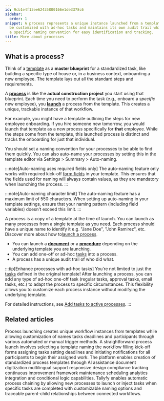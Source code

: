 ```yaml
---
id: 9cb1e4f13ee62435800166e1de3378c6
sidebar:
  order: 1
snippet: A process represents a unique instance launched from a template that can
  be customized with ad-hoc tasks and maintains its own audit trail while following
  a specific naming convention for easy identification and tracking.
title: More about processes
---
```


## What is a process?

Think of a [template](/products/pro/documenting/templates/) as a **master blueprint** for a standardized task, like building a specific type of house or, in a business context, onboarding a new employee. The template lays out all the standard steps and requirements.

A **[process](/products/pro/tracking-and-tasks/processes/)** is like the **actual construction project** you start using that blueprint. Each time you need to perform the task (e.g., onboard a *specific* new employee), you **[launch](/products/pro/launching/)** a process from the template. This creates a unique, trackable instance of that workflow.

For example, you might have a template outlining the steps for new employee onboarding. If you hire someone new tomorrow, you would launch that template as a new process specifically for **that** employee. While the steps come from the template, this launched process is distinct and tracks the onboarding for just that individual.

You should set a naming convention for your processes to be able to find them quickly. You can also auto-name your processes by setting this in the template editor via Settings > Summary > Auto-naming.

:::note[Auto-naming uses required fields only]
The auto-naming feature only works with required kick-off [form fields](/products/pro/tracking-and-tasks/tasks/what-are-form-fields-in-tallyfy/) in your template. This ensures that the fields used for naming will always contain values, as they are mandatory when launching the process.
:::

:::note[Auto-naming character limit]
The auto-naming feature has a maximum limit of 550 characters. When setting up auto-naming in your template settings, ensure that your naming pattern (including field variables) doesn't exceed this limit.
:::

A process is a copy of a template at the time of launch. You can launch as many processes from a single template as you need. Each process should have a unique name to identify it e.g. "Jane Doe", "John Ramirez", etc. Discover more about how to[launch a process](/products/pro/launching/how-can-i-launch-a-process-in-tallyfy/).

* You can launch a **[document](/products/pro/documenting/documents/)** or a **[procedure](/products/pro/documenting/templates/)** depending on the underlying template you are launching.
* You can add one-off or ad-hoc [tasks](/products/pro/tracking-and-tasks/tasks/) into a process.
* A process has a unique audit trail of who did what.

:::tip[Enhance processes with ad-hoc tasks]
You're not limited to just the [tasks](/products/pro/tracking-and-tasks/tasks/) defined in the original template! After launching a process, you can add any type of ad-hoc one-off task (regular tasks, approval tasks, email tasks, etc.) to adapt the process to specific circumstances. This flexibility allows you to customize each process instance without modifying the underlying template. 

For detailed instructions, see [Add tasks to active processes](/products/pro/tracking-and-tasks/processes/edit-processes/how-can-i-add-tasks-to-active-processes-on-tallyfy/).
:::


<PageTree />


## Related articles
<CardGrid>
<LinkTitleCard header="<b>Pro > Launching</b>" href="/products/pro/launching/" > Process launching creates unique workflow instances from templates while allowing customization of names tasks deadlines and participants through various automated or manual trigger methods. </LinkTitleCard>
<LinkTitleCard header="<b>Tutorials > Launch a process</b>" href="/products/pro/tutorials/your-first-process/" > A straightforward process launch involves selecting a template naming the workflow filling kick-off forms assigning tasks setting deadlines and initiating notifications for all participants to begin their assigned work. </LinkTitleCard>
<LinkTitleCard header="<b>Features > Explain it once</b>" href="/products/pro/tutorials/features/explain-it-once/" > The platform enables creation of standardized process templates through AI assistance document digitization multilingual support responsive design compliance tracking continuous improvement framework maintenance scheduling analytics integration and conditional logic capabilities. </LinkTitleCard>
<LinkTitleCard header="<b>Launching > Launch another process when a task is completed</b>" href="/products/pro/launching/launch-process-when-task-is-completed/" > Tallyfy enables automatic process chaining by allowing new processes to launch or inject tasks when specific tasks are completed with customizable naming options and traceable parent-child relationships between connected workflows. </LinkTitleCard>
</CardGrid>
